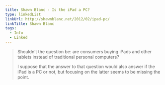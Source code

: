 ```yaml
---
title: Shawn Blanc - Is the iPad a PC?
type: linkedList
linkUrl: http://shawnblanc.net/2012/02/ipad-pc/
linkTitle: Shawn Blanc
tags:
  - Info
  - Linked
---
```


> Shouldn’t the question be: are consumers buying iPads and other tablets instead of traditional personal computers?
>
> I suppose that the answer to that question would also answer if the iPad is a PC or not, but focusing on the latter seems to be missing the point.
